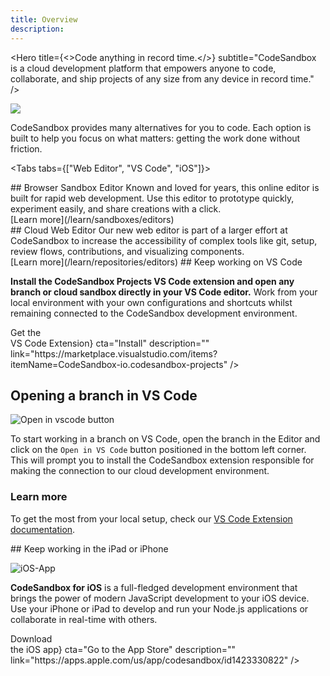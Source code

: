 ```yaml
---
title: Overview
description:
---
```



<Hero 
  title={<>Code anything in record time.</>}
  subtitle="CodeSandbox is a cloud development platform that empowers anyone to code, collaborate, and ship projects of any size from any device in record time."
/>

![](../images/cover-projects.png)

CodeSandbox provides many alternatives for you to code. Each option is built to help you focus on what matters: getting the work done without friction. 

<Tabs tabs={["Web Editor", "VS Code", "iOS"]}>

<WrapContent>
## Browser Sandbox Editor
  Known and loved for years, this online editor is built for rapid web development. Use this editor to prototype quickly, experiment easily, and share creations with a click. 
  <br/>
  [Learn more](/learn/sandboxes/editors) 
  <br/>
## Cloud Web Editor
    Our new web editor is part of a larger effort at CodeSandbox to increase the accessibility of complex tools like git, setup, review flows, contributions, and visualizing components. 
    <br/>
  [Learn more](/learn/repositories/editors) 
    
</WrapContent>

<WrapContent>
## Keep working on VS Code

**Install the CodeSandbox Projects VS Code extension and open any branch or cloud sandbox directly in your VS Code editor.** Work from your local environment with your own configurations and shortcuts whilst remaining connected to the CodeSandbox development environment.

<div className="ctaContainer">
    <ButtonDoc title={<>Get the <br/>VS Code Extension</>} cta="Install" description="" link="https://marketplace.visualstudio.com/items?itemName=CodeSandbox-io.codesandbox-projects" />
</div>

## Opening a branch in VS Code

![Open in vscode button](../images/getting-openvscode.jpg)

To start working in a branch on VS Code, open the branch in the Editor and click on the `Open in VS Code` button positioned in the bottom left corner. This will prompt you to install the CodeSandbox extension  responsible for making the connection to our cloud development environment.

### Learn more

To get the most from your local setup, check our [VS Code Extension documentation](https://codesandbox.io/docs/vscode).    
</WrapContent>

<WrapContent>
## Keep working in the iPad or iPhone

![iOS-App](../images/iOS-iPad.jpg)

**CodeSandbox for iOS** is a full-fledged development environment that brings the power of modern JavaScript development to your iOS device. Use your iPhone or iPad to develop and run your Node.js applications or collaborate in real-time with others.

<div className="ctaContainer">
    <ButtonDoc title={<>Download <br/>the iOS app</>} cta="Go to the App Store" description="" link="https://apps.apple.com/us/app/codesandbox/id1423330822" />
</div>

</WrapContent>
    
</Tabs>

